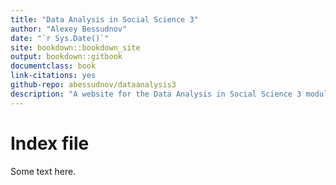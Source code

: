 ```yaml
--- 
title: "Data Analysis in Social Science 3"
author: "Alexey Bessudnov"
date: "`r Sys.Date()`"
site: bookdown::bookdown_site
output: bookdown::gitbook
documentclass: book
link-citations: yes
github-repo: abessudnov/dataanalysis3
description: "A website for the Data Analysis in Social Science 3 module."
---
```


# Index file

Some text here.